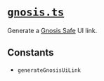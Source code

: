 # [`gnosis.ts`](https://github.com/HausDAO/daohaus-monorepo/blob/develop/libs/common-utilities/src/utils/gnosis.ts)

Generate a [Gnosis Safe](https://gnosis-safe.io/) UI link.

## Constants

- `generateGnosisUiLink`
